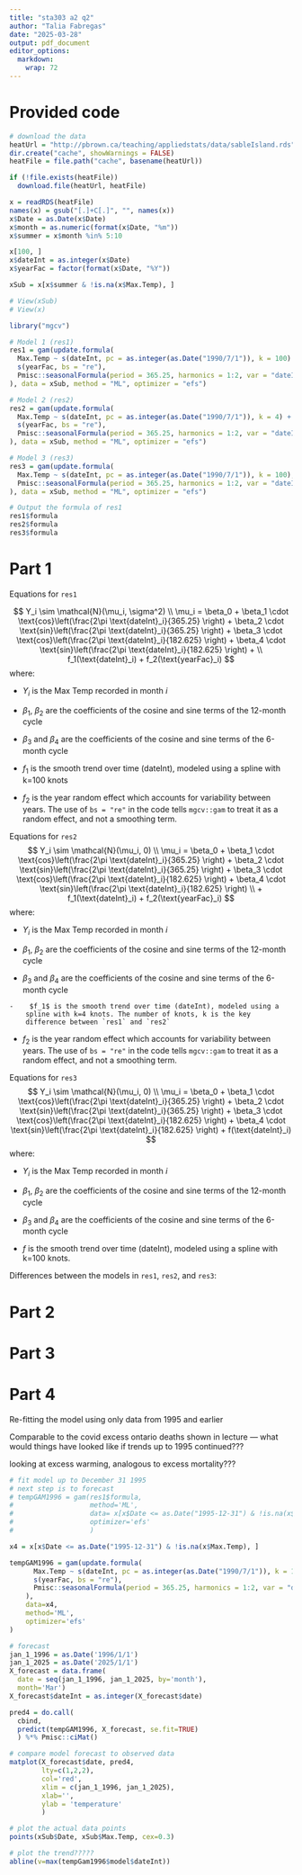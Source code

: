 ```yaml
---
title: "sta303 a2 q2"
author: "Talia Fabregas"
date: "2025-03-28"
output: pdf_document
editor_options: 
  markdown: 
    wrap: 72
---
```


# Provided code

```r
# download the data
heatUrl = "http://pbrown.ca/teaching/appliedstats/data/sableIsland.rds"
dir.create("cache", showWarnings = FALSE)
heatFile = file.path("cache", basename(heatUrl))

if (!file.exists(heatFile)) 
  download.file(heatUrl, heatFile)

x = readRDS(heatFile)
names(x) = gsub("[.]+C[.]", "", names(x))
x$Date = as.Date(x$Date)
x$month = as.numeric(format(x$Date, "%m"))
x$summer = x$month %in% 5:10
```

```r
x[100, ]
x$dateInt = as.integer(x$Date)
x$yearFac = factor(format(x$Date, "%Y"))

xSub = x[x$summer & !is.na(x$Max.Temp), ]

# View(xSub)
# View(x)

library("mgcv")

# Model 1 (res1)
res1 = gam(update.formula(
  Max.Temp ~ s(dateInt, pc = as.integer(as.Date("1990/7/1")), k = 100) + 
  s(yearFac, bs = "re"), 
  Pmisc::seasonalFormula(period = 365.25, harmonics = 1:2, var = "dateInt")
), data = xSub, method = "ML", optimizer = "efs")

# Model 2 (res2)
res2 = gam(update.formula(
  Max.Temp ~ s(dateInt, pc = as.integer(as.Date("1990/7/1")), k = 4) + 
  s(yearFac, bs = "re"), 
  Pmisc::seasonalFormula(period = 365.25, harmonics = 1:2, var = "dateInt")
), data = xSub, method = "ML", optimizer = "efs")

# Model 3 (res3)
res3 = gam(update.formula(
  Max.Temp ~ s(dateInt, pc = as.integer(as.Date("1990/7/1")), k = 100), 
  Pmisc::seasonalFormula(period = 365.25, harmonics = 1:2, var = "dateInt")
), data = xSub, method = "ML", optimizer = "efs")

# Output the formula of res1
res1$formula
res2$formula
res3$formula
```

# Part 1

Equations for `res1`

$$
Y_i \sim \mathcal{N}(\mu_i, \sigma^2) \\
\mu_i = \beta_0 + \beta_1 \cdot \text{cos}\left(\frac{2\pi \text{dateInt}_i}{365.25} \right) + \beta_2 \cdot \text{sin}\left(\frac{2\pi \text{dateInt}_i}{365.25} \right) + \beta_3 \cdot \text{cos}\left(\frac{2\pi \text{dateInt}_i}{182.625} \right) + \beta_4 \cdot \text{sin}\left(\frac{2\pi \text{dateInt}_i}{182.625} \right) + \\
 f_1(\text{dateInt}_i) + f_2(\text{yearFac}_i)
$$ where:

-   $Y_i$ is the Max Temp recorded in month $i$

-   $\beta_1$, $\beta_2$ are the coefficients of the cosine and sine
    terms of the 12-month cycle

-   $\beta_3$ and $\beta_4$ are the coefficients of the cosine and sine
    terms of the 6-month cycle

-   $f_1$ is the smooth trend over time (dateInt), modeled using a
    spline with k=100 knots

-   $f_2$ is the year random effect which accounts for variability
    between years. The use of `bs = "re"` in the code tells `mgcv::gam`
    to treat it as a random effect, and not a smoothing term.

Equations for `res2`$$
Y_i \sim \mathcal{N}(\mu_i, 0) \\
\mu_i = \beta_0 + \beta_1 \cdot \text{cos}\left(\frac{2\pi \text{dateInt}_i}{365.25} \right) + \beta_2 \cdot \text{sin}\left(\frac{2\pi \text{dateInt}_i}{365.25} \right) + \beta_3 \cdot \text{cos}\left(\frac{2\pi \text{dateInt}_i}{182.625} \right) + \beta_4 \cdot \text{sin}\left(\frac{2\pi \text{dateInt}_i}{182.625} \right) \\
+ f_1(\text{dateInt}_i) + f_2(\text{yearFac}_i)
$$ where:

-   $Y_i$ is the Max Temp recorded in month $i$

-   $\beta_1$, $\beta_2$ are the coefficients of the cosine and sine
    terms of the 12-month cycle

-   $\beta_3$ and $\beta_4$ are the coefficients of the cosine and sine
    terms of the 6-month cycle

```         
-    $f_1$ is the smooth trend over time (dateInt), modeled using a
    spline with k=4 knots. The number of knots, k is the key
    difference between `res1` and `res2`
```

-   $f_2$ is the year random effect which accounts for variability
    between years. The use of `bs = "re"` in the code tells `mgcv::gam`
    to treat it as a random effect, and not a smoothing term.

Equations for `res3` $$
Y_i \sim \mathcal{N}(\mu_i, 0) \\
\mu_i = \beta_0 + \beta_1 \cdot \text{cos}\left(\frac{2\pi \text{dateInt}_i}{365.25} \right) + \beta_2 \cdot \text{sin}\left(\frac{2\pi \text{dateInt}_i}{365.25} \right) + \beta_3 \cdot \text{cos}\left(\frac{2\pi \text{dateInt}_i}{182.625} \right) + \beta_4 \cdot \text{sin}\left(\frac{2\pi \text{dateInt}_i}{182.625} \right) + f(\text{dateInt}_i) 
$$ where:

-   $Y_i$ is the Max Temp recorded in month $i$

-   $\beta_1$, $\beta_2$ are the coefficients of the cosine and sine
    terms of the 12-month cycle

-   $\beta_3$ and $\beta_4$ are the coefficients of the cosine and sine
    terms of the 6-month cycle

-   $f$ is the smooth trend over time (dateInt), modeled using a spline
    with k=100 knots.

Differences between the models in `res1`, `res2`, and `res3`:

# Part 2

# Part 3

# Part 4

Re-fitting the model using only data from 1995 and earlier

Comparable to the covid excess ontario deaths shown in lecture — what
would things have looked like if trends up to 1995 continued???

looking at excess warming, analogous to excess mortality???

```r

# fit model up to December 31 1995
# next step is to forecast
# tempGAM1996 = gam(res1$formula,
#                   method='ML',
#                   data= x[x$Date <= as.Date("1995-12-31") & !is.na(x$Max.Temp), ],
#                   optimizer='efs'
#                   ) 

x4 = x[x$Date <= as.Date("1995-12-31") & !is.na(x$Max.Temp), ]

tempGAM1996 = gam(update.formula(
      Max.Temp ~ s(dateInt, pc = as.integer(as.Date("1990/7/1")), k = 100) + 
      s(yearFac, bs = "re"), 
      Pmisc::seasonalFormula(period = 365.25, harmonics = 1:2, var = "dateInt")
    ),
    data=x4,
    method='ML',
    optimizer='efs'
)
```

```r
# forecast
jan_1_1996 = as.Date('1996/1/1')
jan_1_2025 = as.Date('2025/1/1')
X_forecast = data.frame(
  date = seq(jan_1_1996, jan_1_2025, by='month'),
  month='Mar')
X_forecast$dateInt = as.integer(X_forecast$date)

pred4 = do.call(
  cbind,
  predict(tempGAM1996, X_forecast, se.fit=TRUE)
  ) %*% Pmisc::ciMat()
```

```r
# compare model forecast to observed data
matplot(X_forecast$date, pred4,
        lty=c(1,2,2),
        col='red',
        xlim = c(jan_1_1996, jan_1_2025),
        xlab='',
        ylab = 'temperature'
        )

# plot the actual data points
points(xSub$Date, xSub$Max.Temp, cex=0.3)

# plot the trend?????
abline(v=max(tempGam1996$model$dateInt)) 
```
